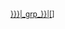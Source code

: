 <sup id="ref_{{urlencode:{{anchorencode:{{{1}}}}}}}{{#if:{{{group|}}}|_grp_{{urlencode:{{anchorencode:{{{group}}}}}}}}}_{{urlencode:{{anchorencode:{{{2|1}}}}}}}" class="reference">[[#cnote_{{anchorencode:{{{1}}}}}{{#if:{{{group|}}}|_grp_{{anchorencode:{{{group}}}}}}}|[{{{1}}}]]]</sup><noinclude>
{{Documentation}}
</noinclude>